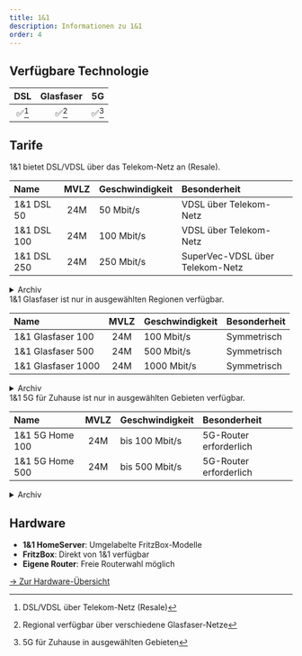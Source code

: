 ```yaml
---
title: 1&1
description: Informationen zu 1&1
order: 4
---
```



## Verfügbare Technologie

|        DSL         |     Glasfaser      |         5G          |
| :----------------: | :----------------: | :-----------------: |
| :white_check_mark:[^1] | :white_check_mark:[^2] | :white_check_mark:[^3] |

[^1]: DSL/VDSL über Telekom-Netz (Resale)
[^2]: Regional verfügbar über verschiedene Glasfaser-Netze
[^3]: 5G für Zuhause in ausgewählten Gebieten

## Tarife

<Tabs>
<TabItem label="DSL (Resale)">

<Aside type="note" title="Hinweis">
1&1 bietet DSL/VDSL über das Telekom-Netz an (Resale).
</Aside>

| Name | MVLZ | Geschwindigkeit | Besonderheit |
| :--- | :--: | :-------------- | :----------- |
| 1&1 DSL 50 | 24M | 50 Mbit/s | VDSL über Telekom-Netz |
| 1&1 DSL 100 | 24M | 100 Mbit/s | VDSL über Telekom-Netz |
| 1&1 DSL 250 | 24M | 250 Mbit/s | SuperVec-VDSL über Telekom-Netz |

<details>
<summary>Archiv</summary>
  
Name | MVLZ | Geschwindigkeit | Besonderheit |
 ------------ | :-----------: | :-----------: | :-----------: |
     |  |  |  |
 
</details>

</TabItem>
<TabItem label="Glasfaser">

<Aside type="note" title="Verfügbarkeit">
1&1 Glasfaser ist nur in ausgewählten Regionen verfügbar.
</Aside>

| Name | MVLZ | Geschwindigkeit | Besonderheit |
| :--- | :--: | :-------------- | :----------- |
| 1&1 Glasfaser 100 | 24M | 100 Mbit/s | Symmetrisch |
| 1&1 Glasfaser 500 | 24M | 500 Mbit/s | Symmetrisch |
| 1&1 Glasfaser 1000 | 24M | 1000 Mbit/s | Symmetrisch |

<details>
<summary>Archiv</summary>
  
Name | MVLZ | Geschwindigkeit | Besonderheit |
 ------------ | :-----------: | :-----------: | :-----------: |
     |  |  |  |
 
</details>

</TabItem>
<TabItem label="5G">

<Aside type="note" title="Verfügbarkeit">
1&1 5G für Zuhause ist nur in ausgewählten Gebieten verfügbar.
</Aside>

| Name | MVLZ | Geschwindigkeit | Besonderheit |
| :--- | :--: | :-------------- | :----------- |
| 1&1 5G Home 100 | 24M | bis 100 Mbit/s | 5G-Router erforderlich |
| 1&1 5G Home 500 | 24M | bis 500 Mbit/s | 5G-Router erforderlich |

<details>
<summary>Archiv</summary>
  
Name | MVLZ | Geschwindigkeit | Besonderheit |
 ------------ | :-----------: | :-----------: | :-----------: |
     |  |  |  |
 
</details>

</TabItem>
</Tabs>

## Hardware

- **1&1 HomeServer**: Umgelabelte FritzBox-Modelle
- **FritzBox**: Direkt von 1&1 verfügbar
- **Eigene Router**: Freie Routerwahl möglich

[→ Zur Hardware-Übersicht](/hardware/)